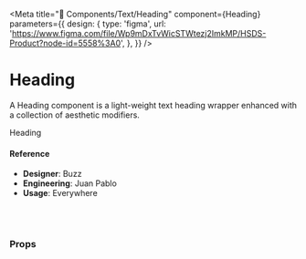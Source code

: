 
<Meta
  title="🧬 Components/Text/Heading"
  component={Heading}
  parameters={{
    design: {
      type: 'figma',
      url:
        'https://www.figma.com/file/Wp9mDxTvWicSTWtezj2ImkMP/HSDS-Product?node-id=5558%3A0',
    },
  }}
/>

# Heading

A Heading component is a light-weight text heading wrapper enhanced with a collection of aesthetic modifiers.

<Canvas>
  <Story name="default">
    <Heading
      center={boolean('center', false)}
      disableSelect={boolean('disableSelect', false)}
      light={boolean('light', false)}
      linkStyle={boolean('linkStyle', false)}
      lineHeightInherit={boolean('lineHeightInherit', false)}
      lineHeightReset={boolean('lineHeightReset', false)}
      noWrap={boolean('noWrap', false)}
      size={select(
        'size',
        {
          h1: 'h1',
          h2: 'h2',
          h3: 'h3',
          h4: 'h4',
          h5: 'h5',
          h6: 'h6',
          small: 'small',
          md: 'md',
          big: 'big',
        },
        'h1'
      )}
      truncate={boolean('truncate', false)}
      wordWrap={boolean('wordWrap', false)}
    >
      Heading
    </Heading>
  </Story>
</Canvas>

#### Reference

- **Designer**: Buzz
- **Engineering**: Juan Pablo
- **Usage**: Everywhere

<br />
<br />

### Props

<ArgsTable of={Heading} />
